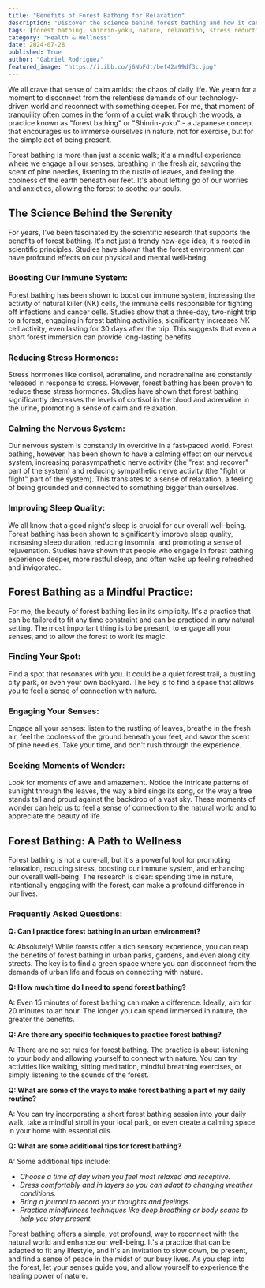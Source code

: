 ```yaml
---
title: "Benefits of Forest Bathing for Relaxation"
description: "Discover the science behind forest bathing and how it can reduce stress, boost your immune system, and improve your sleep. This article explores the benefits of connecting with nature for a calmer, healthier you."
tags: [forest bathing, shinrin-yoku, nature, relaxation, stress reduction, immune system, mental health, wellbeing, sleep, mindfulness]
category: "Health & Wellness"
date: 2024-07-28
published: True
author: "Gabriel Rodriguez"
featured_image: "https://i.ibb.co/j6NbFdt/bef42a99df3c.jpg"
---
```



We all crave that sense of calm amidst the chaos of daily life. We yearn for a moment to disconnect from the relentless demands of our technology-driven world and reconnect with something deeper.  For me, that moment of tranquility often comes in the form of a quiet walk through the woods, a practice known as "forest bathing" or "Shinrin-yoku" - a Japanese concept that encourages us to immerse ourselves in nature, not for exercise, but for the simple act of being present.

Forest bathing is more than just a scenic walk; it's a mindful experience where we engage all our senses, breathing in the fresh air, savoring the scent of pine needles, listening to the rustle of leaves, and feeling the coolness of the earth beneath our feet. It's about letting go of our worries and anxieties, allowing the forest to soothe our souls.

## The Science Behind the Serenity

For years, I've been fascinated by the scientific research that supports the benefits of forest bathing. It's not just a trendy new-age idea; it's rooted in scientific principles. Studies have shown that the forest environment can have profound effects on our physical and mental well-being.

### **Boosting Our Immune System:**

Forest bathing has been shown to boost our immune system, increasing the activity of natural killer (NK) cells, the immune cells responsible for fighting off infections and cancer cells. Studies show that a three-day, two-night trip to a forest, engaging in forest bathing activities, significantly increases NK cell activity, even lasting for 30 days after the trip. This suggests that even a short forest immersion can provide long-lasting benefits.

### **Reducing Stress Hormones:**

Stress hormones like cortisol, adrenaline, and noradrenaline are constantly released in response to stress. However, forest bathing has been proven to reduce these stress hormones.  Studies have shown that forest bathing significantly decreases the levels of cortisol in the blood and adrenaline in the urine, promoting a sense of calm and relaxation.

### **Calming the Nervous System:**

Our nervous system is constantly in overdrive in a fast-paced world. Forest bathing, however, has been shown to have a calming effect on our nervous system, increasing parasympathetic nerve activity (the "rest and recover" part of the system) and reducing sympathetic nerve activity (the "fight or flight" part of the system).  This translates to a sense of relaxation, a feeling of being grounded and connected to something bigger than ourselves.

### **Improving Sleep Quality:**

We all know that a good night's sleep is crucial for our overall well-being.  Forest bathing has been shown to significantly improve sleep quality, increasing sleep duration, reducing insomnia, and promoting a sense of rejuvenation. Studies have shown that people who engage in forest bathing experience deeper, more restful sleep, and often wake up feeling refreshed and invigorated.

## Forest Bathing as a Mindful Practice:

For me, the beauty of forest bathing lies in its simplicity. It's a practice that can be tailored to fit any time constraint and can be practiced in any natural setting.  The most important thing is to be present, to engage all your senses, and to allow the forest to work its magic.

### **Finding Your Spot:**

Find a spot that resonates with you. It could be a quiet forest trail, a bustling city park, or even your own backyard. The key is to find a space that allows you to feel a sense of connection with nature.

### **Engaging Your Senses:**

Engage all your senses: listen to the rustling of leaves, breathe in the fresh air, feel the coolness of the ground beneath your feet, and savor the scent of pine needles. Take your time, and don't rush through the experience.

### **Seeking Moments of Wonder:**

Look for moments of awe and amazement. Notice the intricate patterns of sunlight through the leaves, the way a bird sings its song, or the way a tree stands tall and proud against the backdrop of a vast sky.  These moments of wonder can help us to feel a sense of connection to the natural world and to appreciate the beauty of life.

## Forest Bathing: A Path to Wellness

Forest bathing is not a cure-all, but it's a powerful tool for promoting relaxation, reducing stress, boosting our immune system, and enhancing our overall well-being.  The research is clear: spending time in nature, intentionally engaging with the forest, can make a profound difference in our lives.

### **Frequently Asked Questions:**

**Q: Can I practice forest bathing in an urban environment?**

A: Absolutely! While forests offer a rich sensory experience, you can reap the benefits of forest bathing in urban parks, gardens, and even along city streets. The key is to find a green space where you can disconnect from the demands of urban life and focus on connecting with nature.

**Q: How much time do I need to spend forest bathing?**

A: Even 15 minutes of forest bathing can make a difference.  Ideally, aim for 20 minutes to an hour. The longer you can spend immersed in nature, the greater the benefits.  

**Q: Are there any specific techniques to practice forest bathing?**

A: There are no set rules for forest bathing.  The practice is about listening to your body and allowing yourself to connect with nature. You can try activities like walking, sitting meditation, mindful breathing exercises, or simply listening to the sounds of the forest. 

**Q: What are some of the ways to make forest bathing a part of my daily routine?**

A:  You can try incorporating a short forest bathing session into your daily walk,  take a mindful stroll in your local park, or even create a calming space in your home with essential oils.

**Q: What are some additional tips for forest bathing?**

A:  Some additional tips include:

*   *Choose a time of day when you feel most relaxed and receptive.*
*   *Dress comfortably and in layers so you can adapt to changing weather conditions.*
*   *Bring a journal to record your thoughts and feelings.*
*   *Practice mindfulness techniques like deep breathing or body scans to help you stay present.*

Forest bathing offers a simple, yet profound, way to reconnect with the natural world and enhance our well-being.  It's a practice that can be adapted to fit any lifestyle, and it's an invitation to slow down, be present, and find a sense of peace in the midst of our busy lives. As you step into the forest, let your senses guide you, and allow yourself to experience the healing power of nature. 
